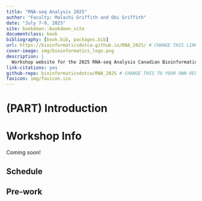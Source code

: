 ```yaml
--- 
title: "RNA-seq Analysis 2025"
author: "Faculty: Malachi Griffith and Obi Griffith"
date: "July 7-9, 2025"
site: bookdown::bookdown_site
documentclass: book
bibliography: [book.bib, packages.bib]
url: https://bioinformaticsdotca.github.io/RNA_2025/ # CHANGE THIS LINK TO YOUR LANDING PAGE LINK
cover-image: img/bioinformatics_logo.png
description: |
  Workshop website for the 2025 RNA-seq Analysis Canadian Bioinformatics Workshop
link-citations: yes
github-repo: bioinformaticsdotca/RNA_2025 # CHANGE THIS TO YOUR OWN REPO
favicon: img/favicon.ico
---
```


# (PART) Introduction {-}

# Workshop Info

Coming soon!

<!--## Class Photo

After workshop concludes, YOUR EMBED CODE HERE-->

## Schedule

<!--Copy paste a table into https://www.tablesgenerator.com/markdown_tables (select convert to markdown) to create a table in markdown.   
-->

## Pre-work

<!--[You can find your pre-work here.](LINK TO PREWORK)
-->
